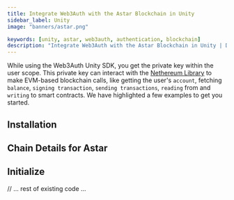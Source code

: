 ```yaml
---
title: Integrate Web3Auth with the Astar Blockchain in Unity
sidebar_label: Unity
image: "banners/astar.png"

keywords: [unity, astar, web3auth, authentication, blockchain]
description: "Integrate Web3Auth with the Astar Blockchain in Unity | Documentation - Web3Auth"
---
```



<SEO
  title="Integrate Web3Auth with the Astar Blockchain in Unity"
  description="Integrate Web3Auth with the Astar Blockchain in Unity | Documentation - Web3Auth"
  image="https://web3auth.io/docs/banners/astar.png"
  slug="/connect-blockchain/evm/astar/unity"
/>

While using the Web3Auth Unity SDK, you get the private key within the user scope. This private key
can interact with the [Nethereum Library](https://nethereum.com/) to make EVM-based blockchain
calls, like getting the user's `account`, fetching `balance`, `signing transaction`,
`sending transactions`, `reading` from and `writing` to smart contracts. We have highlighted a few
examples to get you started.

## Installation

<InstallationSnippet />

## Chain Details for Astar

<ChainDetailsAstar />

## Initialize

<InitialisationSnippet />

// ... rest of existing code ...
